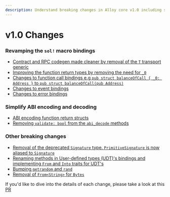 ```yaml
---
description: Understand breaking changes in Alloy core v1.0 including sol! macro improvements and ABI encoding updates
---
```


# v1.0 Changes

### Revamping the `sol!` macro bindings

- [Contract and RPC codegen made cleaner by removal of the `T` transport generic](/migrating-to-core-v1/sol!-changes/removing-T-generic)
- [Improving the function return types by removing the need for `_0`](/migrating-to-core-v1/sol!-changes/improving-function-return-types)
- [Changes to function call bindings e.g `pub struct balanceOfCall { _0: Address }` to `pub struct balanceOfCall(pub Address)`](/migrating-to-core-v1/sol!-changes/changes-to-function-call-bindings)
- [Changes to event bindings](/migrating-to-core-v1/sol!-changes/changes-to-event-bindings)
- [Changes to error bindings](/migrating-to-core-v1/sol!-changes/changes-to-error-bindings)

### Simplify ABI encoding and decoding

- [ABI encoding function return structs](/migrating-to-core-v1/encoding-decoding-changes/encoding-return-structs)
- [Removing `validate: bool` from the `abi_decode` methods](/migrating-to-core-v1/encoding-decoding-changes/removing-validate-bool)

### Other breaking changes

- [Removal of the deprecated `Signature` type. `PrimitiveSignature` is now aliased to `Signature`](https://github.com/alloy-rs/core/pull/899)
- [Renaming methods in User-defined types (UDT)'s bindings and implementing `From` and `Into` traits for UDT's](https://github.com/alloy-rs/core/pull/905)
- [Bumping `getrandom` and `rand`](https://github.com/alloy-rs/core/pull/869)
- [Removal of `From<String>` for `Bytes`](https://github.com/alloy-rs/core/pull/907)

If you'd like to dive into the details of each change, please take a look at this [PR](https://github.com/alloy-rs/core/pull/895)
